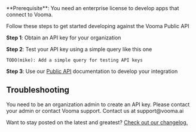 <Info>
  **Prerequisite**: You need an enterprise license to develop apps that connect
  to Vooma.
</Info>

Follow these steps to get started developing against the Vooma Public API

**Step 1**: Obtain an API key for your organization

**Step 2**: Test your API key using a simple query like this one

```
TODO(mike): Add a simple query for testing API keys
```

**Step 3**: Use our [Public API](https://app.vooma.ai/docs) documentation to develop your integration

## Troubleshooting

<AccordionGroup>
  <Accordion title="Error: I'm seeing auth failures when I test my API key">
    You need to be an organization admin to create an API key. Please contact
    your admin or contact Vooma support.
  </Accordion>
  <Accordion title="Issue: I'm seeing auth failures when I test my API key">
    Contact us at support@vooma.ai
  </Accordion>
</AccordionGroup>

Want to stay posted on the latest and greatest? [Check out our changelog.](https://www.npmjs.com/package/mintlify?activeTab=versions)
